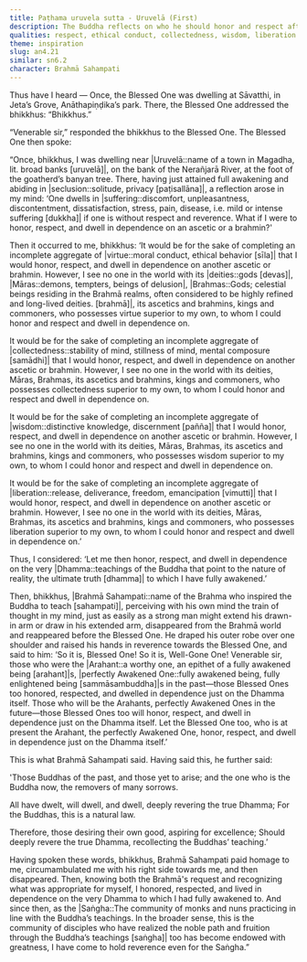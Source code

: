 ```yaml
---
title: Paṭhama uruvela sutta - Uruvelā (First)
description: The Buddha reflects on who he should honor and respect after his full awakening. Brahmā Sahampati encourages him to honor and respect the Dhamma.
qualities: respect, ethical conduct, collectedness, wisdom, liberation
theme: inspiration
slug: an4.21
similar: sn6.2
character: Brahmā Sahampati
---
```


Thus have I heard — Once, the Blessed One was dwelling at Sāvatthi, in Jeta’s Grove, Anāthapiṇḍika’s park. There, the Blessed One addressed the bhikkhus: “Bhikkhus.”

“Venerable sir,” responded the bhikkhus to the Blessed One. The Blessed One then spoke:

“Once, bhikkhus, I was dwelling near |Uruvelā::name of a town in Magadha, lit. broad banks [uruvelā]|, on the bank of the Nerañjarā River, at the foot of the goatherd’s banyan tree. There, having just attained full awakening and abiding in |seclusion::solitude, privacy [paṭisallāna]|, a reflection arose in my mind: ‘One dwells in |suffering::discomfort, unpleasantness, discontentment, dissatisfaction, stress, pain, disease, i.e. mild or intense suffering [dukkha]| if one is without respect and reverence. What if I were to honor, respect, and dwell in dependence on an ascetic or a brahmin?'

Then it occurred to me, bhikkhus: ‘It would be for the sake of completing an incomplete aggregate of |virtue::moral conduct, ethical behavior [sīla]| that I would honor, respect, and dwell in dependence on another ascetic or brahmin. However, I see no one in the world with its |deities::gods [devas]|, |Māras::demons, tempters, beings of delusion|, |Brahmas::Gods; celestial beings residing in the Brahmā realms, often considered to be highly refined and long-lived deities. [brahmā]|, its ascetics and brahmins, kings and commoners, who possesses virtue superior to my own, to whom I could honor and respect and dwell in dependence on.

It would be for the sake of completing an incomplete aggregate of |collectedness::stability of mind, stillness of mind, mental composure [samādhi]| that I would honor, respect, and dwell in dependence on another ascetic or brahmin. However, I see no one in the world with its deities, Māras, Brahmas, its ascetics and brahmins, kings and commoners, who possesses collectedness superior to my own, to whom I could honor and respect and dwell in dependence on.

It would be for the sake of completing an incomplete aggregate of |wisdom::distinctive knowledge, discernment [pañña]| that I would honor, respect, and dwell in dependence on another ascetic or brahmin. However, I see no one in the world with its deities, Māras, Brahmas, its ascetics and brahmins, kings and commoners, who possesses wisdom superior to my own, to whom I could honor and respect and dwell in dependence on.

It would be for the sake of completing an incomplete aggregate of |liberation::release, deliverance, freedom, emancipation [vimutti]| that I would honor, respect, and dwell in dependence on another ascetic or brahmin. However, I see no one in the world with its deities, Māras, Brahmas, its ascetics and brahmins, kings and commoners, who possesses liberation superior to my own, to whom I could honor and respect and dwell in dependence on.’

Thus, I considered: ‘Let me then honor, respect, and dwell in dependence on the very |Dhamma::teachings of the Buddha that point to the nature of reality, the ultimate truth [dhamma]| to which I have fully awakened.’

Then, bhikkhus, |Brahmā Sahampati::name of the Brahma who inspired the Buddha to teach [sahampati]|, perceiving with his own mind the train of thought in my mind, just as easily as a strong man might extend his drawn-in arm or draw in his extended arm, disappeared from the Brahmā world and reappeared before the Blessed One. He draped his outer robe over one shoulder and raised his hands in reverence towards the Blessed One, and said to him: ‘So it is, Blessed One! So it is, Well-Gone One! Venerable sir, those who were the |Arahant::a worthy one, an epithet of a fully awakened being [arahant]|s, |perfectly Awakened One::fully awakened being, fully enlightened being [sammāsambuddha]|s in the past—those Blessed Ones too honored, respected, and dwelled in dependence just on the Dhamma itself. Those who will be the Arahants, perfectly Awakened Ones in the future—those Blessed Ones too will honor, respect, and dwell in dependence just on the Dhamma itself. Let the Blessed One too, who is at present the Arahant, the perfectly Awakened One, honor, respect, and dwell in dependence just on the Dhamma itself.’

This is what Brahmā Sahampati said. Having said this, he further said:

'Those Buddhas of the past,
and those yet to arise;
and the one who is the Buddha now,
the removers of many sorrows.

All have dwelt, will dwell, and dwell,
deeply revering the true Dhamma;
For the Buddhas,
this is a natural law.

Therefore, those desiring their own good,
aspiring for excellence;
Should deeply revere the true Dhamma,
recollecting the Buddhas’ teaching.’

Having spoken these words, bhikkhus, Brahmā Sahampati paid homage to me, circumambulated me with his right side towards me, and then disappeared. Then, knowing both the Brahmā's request and recognizing what was appropriate for myself, I honored, respected, and lived in dependence on the very Dhamma to which I had fully awakened to. And since then, as the |Saṅgha::The community of monks and nuns practicing in line with the Buddha’s teachings. In the broader sense, this is the community of disciples who have realized the noble path and fruition through the Buddha’s teachings [saṅgha]| too has become endowed with greatness, I have come to hold reverence even for the Saṅgha.”